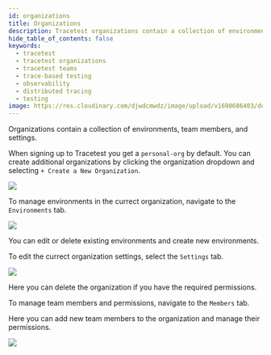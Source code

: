```yaml
---
id: organizations
title: Organizations
description: Tracetest organizations contain a collection of environments, team members, and settings. Learn how to manage, create, and edit organizations.
hide_table_of_contents: false
keywords:
  - tracetest
  - tracetest organizations
  - tracetest teams
  - trace-based testing
  - observability
  - distributed tracing
  - testing
image: https://res.cloudinary.com/djwdcmwdz/image/upload/v1698686403/docs/Blog_Thumbnail_14_rsvkmo.jpg
---
```


Organizations contain a collection of environments, team members, and settings.

When signing up to Tracetest you get a `personal-org` by default. You can create additional organizations by clicking the organization dropdown and selecting `+ Create a New Organization`.

![](https://res.cloudinary.com/djwdcmwdz/image/upload/v1697025940/docs/app.tracetest.io_organizations_ttorg_7e8e767d64dbdb25_environments_n6xnhh.png)


To manage environments in the currect organization, navigate to the `Environments` tab.

![](https://res.cloudinary.com/djwdcmwdz/image/upload/v1697026127/docs/app.tracetest.io_organizations_ttorg_7e8e767d64dbdb25_environments_ttenv_a39dc7d303f25454_settings_tab_agent_jjgvle.png)

You can edit or delete existing environments and create new environments.

To edit the currect organization settings, select the `Settings` tab.

![](https://res.cloudinary.com/djwdcmwdz/image/upload/v1697026240/docs/app.tracetest.io_organizations_ttorg_7e8e767d64dbdb25_environments_ttenv_a39dc7d303f25454_settings_tab_agent_1_m0mbn1.png)

Here you can delete the organization if you have the required permissions.

To manage team members and permissions, navigate to the `Members` tab.

Here you can add new team members to the organization and manage their permissions.

![](https://res.cloudinary.com/djwdcmwdz/image/upload/v1697026707/docs/app.tracetest.io_organizations_ttorg_7e8e767d64dbdb25_environments_ttenv_a39dc7d303f25454_settings_tab_agent_2_cy5wha.png)
